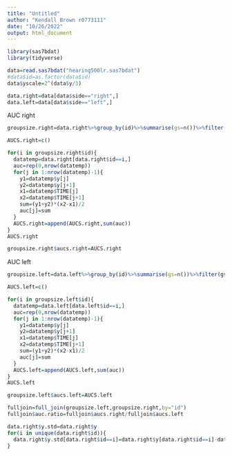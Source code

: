 ---
title: "Untitled"
author: "Kendall Brown r0773111"
date: "10/26/2022"
output: html_document
---


```{r}
library(sas7bdat)
library(tidyverse)
```

```{r}
data=read.sas7bdat("hearing500lr.sas7bdat")
#data$id=as.factor(data$id)
data$yscale=2^(data$y/3)
```

```{r}
data.right=data[data$side=="right",]
data.left=data[data$side=="left",]
```

AUC right
```{r}
groupsize.right=data.right%>%group_by(id)%>%summarise(gs=n())%>%filter(gs>1)

AUCS.right=c()

for(i in groupsize.right$id){
  datatemp=data.right[data.right$id==i,]
  auc=rep(0,nrow(datatemp))
  for(j in 1:nrow(datatemp)-1){
    y1=datatemp$y[j]
    y2=datatemp$y[j+1]
    x1=datatemp$TIME[j]
    x2=datatemp$TIME[j+1]
    sum=(y1+y2)*(x2-x1)/2
    auc[j]=sum
  }
  AUCS.right=append(AUCS.right,sum(auc))
}
AUCS.right

groupsize.right$aucs.right=AUCS.right
```

AUC left
```{r}
groupsize.left=data.left%>%group_by(id)%>%summarise(gs=n())%>%filter(gs>1)

AUCS.left=c()

for(i in groupsize.left$id){
  datatemp=data.left[data.left$id==i,]
  auc=rep(0,nrow(datatemp))
  for(j in 1:nrow(datatemp)-1){
    y1=datatemp$y[j]
    y2=datatemp$y[j+1]
    x1=datatemp$TIME[j]
    x2=datatemp$TIME[j+1]
    sum=(y1+y2)*(x2-x1)/2
    auc[j]=sum
  }
  AUCS.left=append(AUCS.left,sum(auc))
}
AUCS.left

groupsize.left$aucs.left=AUCS.left
```

```{r}
fulljoin=full_join(groupsize.left,groupsize.right,by="id")
fulljoin$auc.ratio=fulljoin$aucs.right/fulljoin$aucs.left
```

```{r}
data.right$y.std=data.right$y
for(i in unique(data.right$id)){
  data.right$y.std[data.right$id==i]=data.right$y[data.right$id==i]-data.right$y[data.right$id==i][1]
}
```